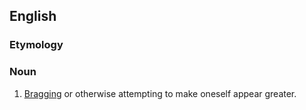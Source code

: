 ==English==

===Etymology===
{{prefix|self|promotion|lang=en}}

===Noun===
{{en-noun|~}}

# [[brag|Bragging]] or otherwise attempting to make oneself appear greater.
